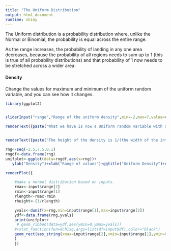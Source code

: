 ```yaml
---
title: "The Uniform Distribution"
output: html_document
runtime: shiny
---
```



The Uniform distribution is a probability distribution where, unlike the Normal or Binomial, the probability is equal across the entire range. 

As the range increases, the probability of landing in any one area decreases, because the probability of all regions needs to sum up to 1 (this is true of all probability distributions) and that probability of 1 now needs to be stretched across a wider area.

#### Density

Change the values for maximum and minimum of the uniform random variable, and you can see how it changes.

```r
library(ggplot2)


sliderInput("range","Range of the uniform density",min=-2,max=7,value=c(0,1),step=1)

renderText({paste("What we have is now a Uniform random variable with a minimum of ", input$range[1], " and a maximum of ", input$range[2],", which we abbreviate as U(",input$range[1],",",input$range[2],"). ",sep="")})


renderText({paste("The height of the density is 1/(the width of the interval), or in this case, 1/(",input$range[2],"-",input$range[1],")=1/",input$range[2]-input$range[1],sep="")})

```



```r
rng<-seq(-2.5,7.5,0.1)
rngdf<-data.frame(rng)
unifplot<-ggplot(data=rngdf,aes(x=rng))+
   ylab("Density")+xlab("Range of values")+ggtitle("Uniform Density")+coord_cartesian(xlim=c(-2,7),ylim=c(-0.0005,1.5))

renderPlot({

    #make a normal distribution based on inputs.
    rmax<-input$range[2]
    rmin<-input$range[1]
    rlength<-rmax-rmin
    rheight<-(1/rlength)

    yvals<-dunif(x=rng,min=input$range[1],max=input$range[2])
    ydf<-data.frame(rng,yvals)
    print(unifplot+
     # geom_ribbon(data=ydf,aes(ymin=0,ymax=yvals))
    #+stat_function(fun=dchisq,args=list(df=input$df),color="black")
    geom_rect(aes_string(xmax=input$range[2],xmin=input$range[1],ymin=0,ymax=rheight))
    )
    })

```

